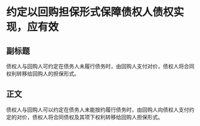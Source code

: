# 约定以回购担保形式保障债权人债权实现，应有效
## 副标题
债权人与回购人可约定在债务人未履行债务时，由回购人支付对价，债权人将合同权利转移给回购人的担保形式。
## 正文
债权人与回购人可以约定在债务人未能按约履行债务时，由回购人向债权人支付约定的对价，债权人将合同债权及其项下权利转移给回购人担保形式。